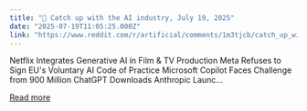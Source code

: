 ```yaml
---
title: "🚨 Catch up with the AI industry, July 19, 2025"
date: "2025-07-19T11:05:25.000Z"
link: "https://www.reddit.com/r/artificial/comments/1m3tjcb/catch_up_with_the_ai_industry_july_19_2025/"
---
```


Netflix Integrates Generative AI in Film & TV Production
 Meta Refuses to Sign EU's Voluntary AI Code of Practice
 Microsoft Copilot Faces Challenge from 900 Million ChatGPT Downloads
 Anthropic Launc...

[Read more](https://www.reddit.com/r/artificial/comments/1m3tjcb/catch_up_with_the_ai_industry_july_19_2025/)
